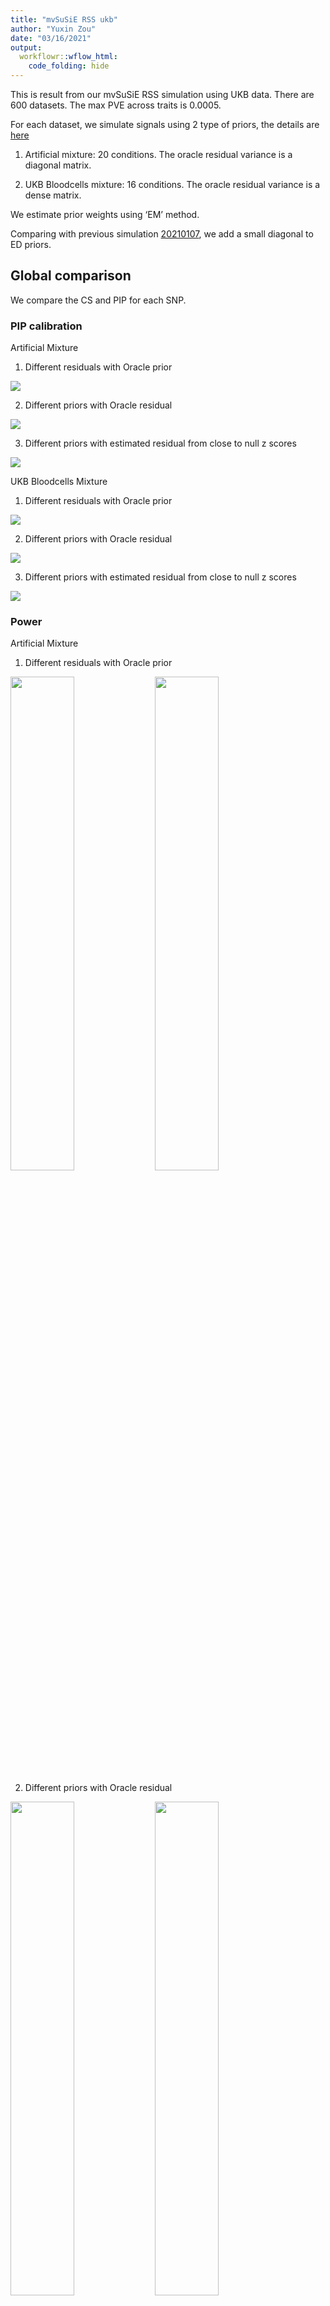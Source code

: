 ```yaml
---
title: "mvSuSiE RSS ukb"
author: "Yuxin Zou"
date: "03/16/2021"
output:
  workflowr::wflow_html:
    code_folding: hide
---
```


This is result from our mvSuSiE RSS simulation using UKB data. There are 600 datasets. The max PVE across traits is 0.0005.

For each dataset, we simulate signals using 2 type of priors, the details are [here](https://zouyuxin.github.io/mmbr-rss-dsc/create_simulation_priors.html)

1. Artificial mixture: 20 conditions. The oracle residual variance is a diagonal matrix.
   
2. UKB Bloodcells mixture: 16 conditions. The oracle residual variance is a dense matrix.
   
We estimate prior weights using ‘EM’ method.

Comparing with previous simulation [20210107](mmbr_rss_ukb_simulation_20210107.html), we add a small diagonal to ED priors. 

## Global comparison

We compare the CS and PIP for each SNP.

### PIP calibration

Artificial Mixture

1. Different residuals with Oracle prior

![](assets/ukb_rss_20210313/ukb_rss_20210313_pip_calibration/ukb_rss_pip_cali_simuartificial_mixture_ukb_glob_resid.png)

2. Different priors with Oracle residual

![](assets/ukb_rss_20210313/ukb_rss_20210313_pip_calibration/ukb_rss_pip_cali_simuartificial_mixture_ukb_glob_priors_oracleresid.png)

3. Different priors with estimated residual from close to null z scores

![](assets/ukb_rss_20210313/ukb_rss_20210313_pip_calibration/ukb_rss_pip_cali_simuartificial_mixture_ukb_glob_priors.png)

UKB Bloodcells Mixture

1. Different residuals with Oracle prior

![](assets/ukb_rss_20210313/ukb_rss_20210313_pip_calibration/ukb_rss_pip_cali_simuukb_bloodcells_mixture_glob_resid.png)

2. Different priors with Oracle residual

![](assets/ukb_rss_20210313/ukb_rss_20210313_pip_calibration/ukb_rss_pip_cali_simuukb_bloodcells_mixture_glob_priors_oracleresid.png)

3. Different priors with estimated residual from close to null z scores

![](assets/ukb_rss_20210313/ukb_rss_20210313_pip_calibration/ukb_rss_pip_cali_simuukb_bloodcells_mixture_glob_priors.png)

### Power

Artificial Mixture

1. Different residuals with Oracle prior

![](assets/ukb_rss_20210313/ukb_rss_20210313_roc/ukb_rss_roc_simuartificial_mixture_ukb_glob.prresidual.png){width=45%} ![](assets/ukb_rss_20210313/ukb_rss_20210313_roc/ukb_rss_roc_simuartificial_mixture_ukb_glob.rocresidual.png){width=45%}

2. Different priors with Oracle residual

![](assets/ukb_rss_20210313/ukb_rss_20210313_roc/ukb_rss_roc_simuartificial_mixture_ukb_glob.prprior_oracleresid.png){width=45%} ![](assets/ukb_rss_20210313/ukb_rss_20210313_roc/ukb_rss_roc_simuartificial_mixture_ukb_glob.rocprior_oracleresid.png){width=45%}

3. Different priors with estimated residual from close to null z scores

![](assets/ukb_rss_20210313/ukb_rss_20210313_roc/ukb_rss_roc_simuartificial_mixture_ukb_glob.prprior.png){width=45%} ![](assets/ukb_rss_20210313/ukb_rss_20210313_roc/ukb_rss_roc_simuartificial_mixture_ukb_glob.rocprior.png){width=45%}

UKB Bloodcells Mixture

1. Different residuals with Oracle prior

![](assets/ukb_rss_20210313/ukb_rss_20210313_roc/ukb_rss_roc_simuukb_bloodcells_mixture_glob.prresidual.png){width=45%} ![](assets/ukb_rss_20210313/ukb_rss_20210313_roc/ukb_rss_roc_simuukb_bloodcells_mixture_glob.rocresidual.png){width=45%}

2. Different priors with Oracle residual

![](assets/ukb_rss_20210313/ukb_rss_20210313_roc/ukb_rss_roc_simuukb_bloodcells_mixture_glob.prprior_oracleresid.png){width=45%} ![](assets/ukb_rss_20210313/ukb_rss_20210313_roc/ukb_rss_roc_simuukb_bloodcells_mixture_glob.rocprior_oracleresid.png){width=45%}

3. Different priors with estimated residual from close to null z scores

![](assets/ukb_rss_20210313/ukb_rss_20210313_roc/ukb_rss_roc_simuukb_bloodcells_mixture_glob.prprior.png){width=45%} ![](assets/ukb_rss_20210313/ukb_rss_20210313_roc/ukb_rss_roc_simuukb_bloodcells_mixture_glob.rocprior.png){width=45%}

### CS

Artificial Mixture

mnm_rss_naive and mnm_rss_ed+oracle have overlapping CSs.

1. Different residuals with Oracle prior

![](assets/ukb_rss_20210313/ukb_rss_20210313_cs/ukb_rss_cs_simuartificial_mixture_ukb_glob_resid_plots.png)

2. Different priors with Oracle residual

![](assets/ukb_rss_20210313/ukb_rss_20210313_cs/ukb_rss_cs_simuartificial_mixture_ukb_glob_priors_oraclereid_plots.png)

3. Different priors with estimated residual from close to null z scores

![](assets/ukb_rss_20210313/ukb_rss_20210313_cs/ukb_rss_cs_simuartificial_mixture_ukb_glob_priors_plots.png)

UKB Bloodcells Mixture

1. Different residuals with Oracle prior

![](assets/ukb_rss_20210313/ukb_rss_20210313_cs/ukb_rss_cs_simuukb_bloodcells_mixture_glob_resid_plots.png)

2. Different priors with Oracle residual

![](assets/ukb_rss_20210313/ukb_rss_20210313_cs/ukb_rss_cs_simuukb_bloodcells_mixture_glob_priors_oraclereid_plots.png)

3. Different priors with estimated residual from close to null z scores

![](assets/ukb_rss_20210313/ukb_rss_20210313_cs/ukb_rss_cs_simuukb_bloodcells_mixture_glob_priors_plots.png)

## Trait specific comparison

We compare the CS and PIP for each SNP in each trait.

### PIP calibration

Artificial Mixture

1. Different residuals with Oracle prior

![](assets/ukb_rss_20210313/ukb_rss_20210313_pip_calibration/ukb_rss_pip_cali_simuartificial_mixture_ukb_cond_resid.png)

2. Different priors with Oracle residual

![](assets/ukb_rss_20210313/ukb_rss_20210313_pip_calibration/ukb_rss_pip_cali_simuartificial_mixture_ukb_cond_priors_oracleresid.png)

3. Different priors with estimated residual from close to null z scores

![](assets/ukb_rss_20210313/ukb_rss_20210313_pip_calibration/ukb_rss_pip_cali_simuartificial_mixture_ukb_cond_priors.png)

UKB Bloodcells Mixture

1. Different residuals with Oracle prior

![](assets/ukb_rss_20210313/ukb_rss_20210313_pip_calibration/ukb_rss_pip_cali_simuukb_bloodcells_mixture_cond_resid.png)

2. Different priors with Oracle residual

![](assets/ukb_rss_20210313/ukb_rss_20210313_pip_calibration/ukb_rss_pip_cali_simuukb_bloodcells_mixture_cond_priors_oracleresid.png)

3. Different priors with estimated residual from close to null z scores

![](assets/ukb_rss_20210313/ukb_rss_20210313_pip_calibration/ukb_rss_pip_cali_simuukb_bloodcells_mixture_cond_priors.png)

### Power

Artificial Mixture

1. Different residuals with Oracle prior

![](assets/ukb_rss_20210313/ukb_rss_20210313_roc/ukb_rss_roc_simuartificial_mixture_ukb_cond.prresidual.png){width=45%} ![](assets/ukb_rss_20210313/ukb_rss_20210313_roc/ukb_rss_roc_simuartificial_mixture_ukb_cond.rocresidual.png){width=45%}

2. Different priors with Oracle residual

![](assets/ukb_rss_20210313/ukb_rss_20210313_roc/ukb_rss_roc_simuartificial_mixture_ukb_cond.prprior_oracleresid.png){width=45%} ![](assets/ukb_rss_20210313/ukb_rss_20210313_roc/ukb_rss_roc_simuartificial_mixture_ukb_cond.rocprior_oracleresid.png){width=45%}

3. Different priors with estimated residual from close to null z scores

![](assets/ukb_rss_20210313/ukb_rss_20210313_roc/ukb_rss_roc_simuartificial_mixture_ukb_cond.prprior.png){width=45%} ![](assets/ukb_rss_20210313/ukb_rss_20210313_roc/ukb_rss_roc_simuartificial_mixture_ukb_cond.rocprior.png){width=45%}

UKB Bloodcells Mixture

1. Different residuals with Oracle prior

![](assets/ukb_rss_20210313/ukb_rss_20210313_roc/ukb_rss_roc_simuukb_bloodcells_mixture_cond.prresidual.png){width=45%} ![](assets/ukb_rss_20210313/ukb_rss_20210313_roc/ukb_rss_roc_simuukb_bloodcells_mixture_cond.rocresidual.png){width=45%}

2. Different priors with Oracle residual

![](assets/ukb_rss_20210313/ukb_rss_20210313_roc/ukb_rss_roc_simuukb_bloodcells_mixture_cond.prprior_oracleresid.png){width=45%} ![](assets/ukb_rss_20210313/ukb_rss_20210313_roc/ukb_rss_roc_simuukb_bloodcells_mixture_cond.rocprior_oracleresid.png){width=45%}

3. Different priors with estimated residual from close to null z scores

![](assets/ukb_rss_20210313/ukb_rss_20210313_roc/ukb_rss_roc_simuukb_bloodcells_mixture_cond.prprior.png){width=45%} ![](assets/ukb_rss_20210313/ukb_rss_20210313_roc/ukb_rss_roc_simuukb_bloodcells_mixture_cond.rocprior.png){width=45%}

### CS

Artificial Mixture

mnm_rss_naive and mnm_rss_ed+oracle have overlapping CSs.

1. Different residuals with Oracle prior

![](assets/ukb_rss_20210313/ukb_rss_20210313_cs/ukb_rss_cs_simuartificial_mixture_ukb_cond_resid_plots.png)

2. Different priors with Oracle residual

![](assets/ukb_rss_20210313/ukb_rss_20210313_cs/ukb_rss_cs_simuartificial_mixture_ukb_cond_priors_oraclereid_plots.png)

3. Different priors with estimated residual from close to null z scores

![](assets/ukb_rss_20210313/ukb_rss_20210313_cs/ukb_rss_cs_simuartificial_mixture_ukb_cond_priors_plots.png)

UKB Bloodcells Mixture

1. Different residuals with Oracle prior

![](assets/ukb_rss_20210313/ukb_rss_20210313_cs/ukb_rss_cs_simuukb_bloodcells_mixture_cond_resid_plots.png)

2. Different priors with Oracle residual

![](assets/ukb_rss_20210313/ukb_rss_20210313_cs/ukb_rss_cs_simuukb_bloodcells_mixture_cond_priors_oraclereid_plots.png)

3. Different priors with estimated residual from close to null z scores

![](assets/ukb_rss_20210313/ukb_rss_20210313_cs/ukb_rss_cs_simuukb_bloodcells_mixture_cond_priors_plots.png)
